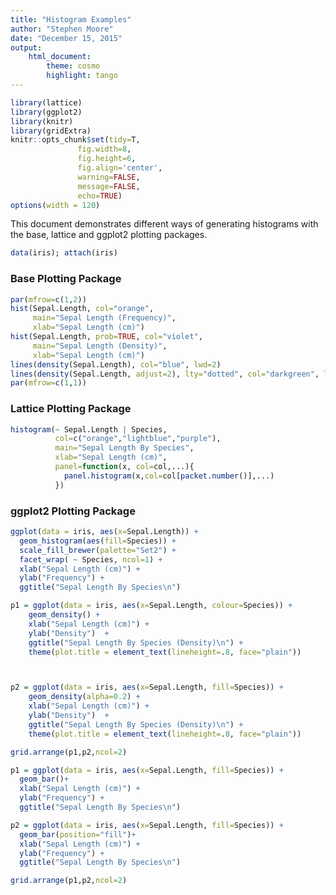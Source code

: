 ```yaml
---
title: "Histogram Examples"
author: "Stephen Moore"
date: "December 15, 2015"
output: 
    html_document:
        theme: cosmo
        highlight: tango
---
```

```r
library(lattice)
library(ggplot2)
library(knitr)
library(gridExtra)
knitr::opts_chunk$set(tidy=T, 
               fig.width=8,
               fig.height=6,
               fig.align='center',
               warning=FALSE,
               message=FALSE,
               echo=TRUE)
options(width = 120)
```

This document demonstrates different ways of generating histograms with the base, lattice and ggplot2 plotting packages.

```r
data(iris); attach(iris)
```

### Base Plotting Package

```r
par(mfrow=c(1,2))
hist(Sepal.Length, col="orange", 
     main="Sepal Length (Frequency)",
     xlab="Sepal Length (cm)")
hist(Sepal.Length, prob=TRUE, col="violet", 
     main="Sepal Length (Density)",
     xlab="Sepal Length (cm)") 
lines(density(Sepal.Length), col="blue", lwd=2)
lines(density(Sepal.Length, adjust=2), lty="dotted", col="darkgreen", lwd=2)
par(mfrow=c(1,1))
```

### Lattice Plotting Package

```r
histogram(~ Sepal.Length | Species,
          col=c("orange","lightblue","purple"),
          main="Sepal Length By Species",
          xlab="Sepal Length (cm)",
          panel=function(x, col=col,...){
            panel.histogram(x,col=col[packet.number()],...)
          })
```

### ggplot2 Plotting Package

```r
ggplot(data = iris, aes(x=Sepal.Length)) +
  geom_histogram(aes(fill=Species)) +
  scale_fill_brewer(palette="Set2") +
  facet_wrap( ~ Species, ncol=1) +
  xlab("Sepal Length (cm)") +
  ylab("Frequency") +
  ggtitle("Sepal Length By Species\n")

p1 = ggplot(data = iris, aes(x=Sepal.Length, colour=Species)) + 
    geom_density() + 
    xlab("Sepal Length (cm)") +
    ylab("Density")  + 
    ggtitle("Sepal Length By Species (Density)\n") +
    theme(plot.title = element_text(lineheight=.8, face="plain"))



p2 = ggplot(data = iris, aes(x=Sepal.Length, fill=Species)) + 
    geom_density(alpha=0.2) + 
    xlab("Sepal Length (cm)") +
    ylab("Density")  + 
    ggtitle("Sepal Length By Species (Density)\n") +
    theme(plot.title = element_text(lineheight=.8, face="plain"))

grid.arrange(p1,p2,ncol=2)

p1 = ggplot(data = iris, aes(x=Sepal.Length, fill=Species)) +
  geom_bar()+
  xlab("Sepal Length (cm)") +
  ylab("Frequency") +
  ggtitle("Sepal Length By Species\n")

p2 = ggplot(data = iris, aes(x=Sepal.Length, fill=Species)) +
  geom_bar(position="fill")+
  xlab("Sepal Length (cm)") +
  ylab("Frequency") +
  ggtitle("Sepal Length By Species\n")

grid.arrange(p1,p2,ncol=2)
```

